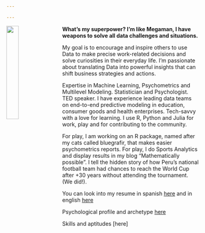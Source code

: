 ```yaml
---

---
```


<img src="images/IMG_3042.JPG" style="width:25%; margin-right: 20px" align="left">

**What's my superpower? I'm like Megaman, I have weapons to solve all data challenges and situations.** 

My goal is to encourage and inspire others to use Data to make precise work-related decisions and solve curiosities in their everyday life. I’m passionate about translating Data into powerful insights that can shift business strategies and actions.

Expertise in Machine Learning, Psychometrics and Multilevel Modeling. Statistician and Psychologist. TED speaker. I have experience leading data teams on end-to-end predictive modeling in education, consumer goods and health enterprises. Tech-savvy with a love for learning. I use R, Python and Julia for work, play and for contributing to the community.

For play, I am working on an R package, named after my cats called bluegrafir, that makes easier psychometrics reports. For play, I do Sports Analytics and display results in my blog “Mathematically possible”. I tell the hidden story of how Peru’s national football team had chances to reach the World Cup after +30 years without attending the tournament. (We did!). 

You can look into my resume in spanish  [here](Juan_Carlos_Saravia_CV_castellano.pdf) and in english [here](Juan_Carlos_Saravia_resume.pdf)

Psychological profile and archetype [here](https://principlesyou.com/share/zJDVwPhln2lJmjE)

Skills and aptitudes [here]  



